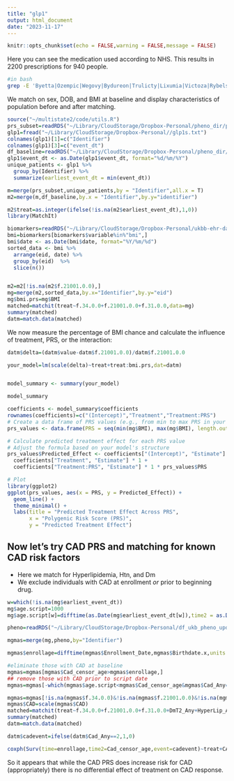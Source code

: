 ```yaml
---
title: "glp1"
output: html_document
date: "2023-11-17"
---
```


```r
knitr::opts_chunk$set(echo = FALSE,warning = FALSE,message = FALSE)
```

Here you can see the medication used according to NHS. This results in 2200 prescriptions for 940 people.

```bash
#in bash
grep -E 'Byetta|Ozempic|Wegovy|Bydureon|Trulicty|Lixumia|Victoza|Rybelsus|Liraglutide|Dulaglutide|Exenatide|Lixisenatide|Semaglutide' gp_scripts.txt >glpfile.txt
```


We match on sex, DOB, and BMI at baseline and display characteristics of population before and after matching.
```r
source("~/multistate2/code/utils.R")
prs_subset=readRDS("~/Library/CloudStorage/Dropbox-Personal/pheno_dir/prs_subset.rds")
glp1=fread("~/Library/CloudStorage/Dropbox-Personal//glp1s.txt")
colnames(glp1)[1]=c("Identifier")
colnames(glp1)[3]=c("event_dt")
df_baseline=readRDS("~/Library/CloudStorage/Dropbox-Personal/pheno_dir/output/dfukb_baseline.rds")
glp1$event_dt <- as.Date(glp1$event_dt, format="%d/%m/%Y")
unique_patients <- glp1 %>%
  group_by(Identifier) %>%
  summarize(earliest_event_dt = min(event_dt))

m=merge(prs_subset,unique_patients,by = "Identifier",all.x = T)
m2=merge(m,df_baseline,by.x = "Identifier",by.y="identifier")

m2$treat=as.integer(ifelse(!is.na(m2$earliest_event_dt),1,0))
library(MatchIt)

biomarkers=readRDS("~/Library/CloudStorage/Dropbox-Personal/ukbb-ehr-data/data/biomarkers.rds")
bmi=biomarkers[biomarkers$variable%in%"bmi",]
bmi$date <- as.Date(bmi$date, format="%Y/%m/%d")
sorted_data <- bmi %>%
  arrange(eid, date) %>%
  group_by(eid)  %>%
  slice(n())


m2=m2[!is.na(m2$f.21001.0.0),]
mg=merge(m2,sorted_data,by.x="Identifier",by.y="eid")
mg$bmi.prs=mg$BMI
matched=matchit(treat~f.34.0.0+f.21001.0.0+f.31.0.0,data=mg)
summary(matched)
datm=match.data(matched)

```


We now measure the percentage of BMI chance and calculate the influence of treatment, PRS, or the interaction:

```r

datm$delta=(datm$value-datm$f.21001.0.0)/datm$f.21001.0.0

your_model=lm(scale(delta)~treat+treat:bmi.prs,dat=datm)


model_summary <- summary(your_model)

model_summary

coefficients <- model_summary$coefficients
rownames(coefficients)=c("(Intercept)","Treatment","Treatment:PRS")
# Create a data frame of PRS values (e.g., from min to max PRS in your data)
prs_values <- data.frame(PRS = seq(min(mg$BMI), max(mg$BMI), length.out = 100))

# Calculate predicted treatment effect for each PRS value
# Adjust the formula based on your model's structure
prs_values$Predicted_Effect <- coefficients["(Intercept)", "Estimate"] +
  coefficients["Treatment", "Estimate"] * 1 +
  coefficients["Treatment:PRS", "Estimate"] * 1 * prs_values$PRS

# Plot
library(ggplot2)
ggplot(prs_values, aes(x = PRS, y = Predicted_Effect)) +
  geom_line() +
  theme_minimal() +
  labs(title = "Predicted Treatment Effect Across PRS",
       x = "Polygenic Risk Score (PRS)",
       y = "Predicted Treatment Effect")

```




## Now let's try CAD PRS and matching for known CAD risk factors

* Here we match for Hyperlipidemia, Htn, and Dm
* We exclude individuals with CAD at enrollment *or* prior to beginning drug.


```r

w=which(!is.na(mg$earliest_event_dt))
mg$age.script=1000
mg$age.script[w]=difftime(as.Date(mg$earliest_event_dt[w]),time2 = as.Date(mg$Birthdate[w]),units = "days")/365.25

pheno=readRDS("~/Library/CloudStorage/Dropbox-Personal/df_ukb_pheno_updated.rds")

mgmas=merge(mg,pheno,by="Identifier")

mgmas$enrollage=difftime(mgmas$Enrollment_Date,mgmas$Birthdate.x,units = "days")/365.25

#eliminate those with CAD at baseline
mgmas=mgmas[mgmas$Cad_censor_age>mgmas$enrollage,]
## remove those with CAD prior to script date
mgmas=mgmas[-which(mgmas$age.script<mgmas$Cad_censor_age&mgmas$Cad_Any==2),]

mgmas=mgmas[!is.na(mgmas$f.34.0.0)&!is.na(mgmas$f.21001.0.0)&!is.na(mgmas$f.31.0.0),]
mgmas$CAD=scale(mgmas$CAD)
matched=matchit(treat~f.34.0.0+f.21001.0.0+f.31.0.0+DmT2_Any+HyperLip_Any+Ht_Any,data=mgmas)
summary(matched)
datm=match.data(matched)

datm$cadevent=ifelse(datm$Cad_Any==2,1,0)

coxph(Surv(time=enrollage,time2=Cad_censor_age,event=cadevent)~treat+CAD+treat:CAD,data = datm)
```

So it appears that while the CAD PRS does increase risk for CAD (appropriately) there is no differential effect of treatment on CAD response.


